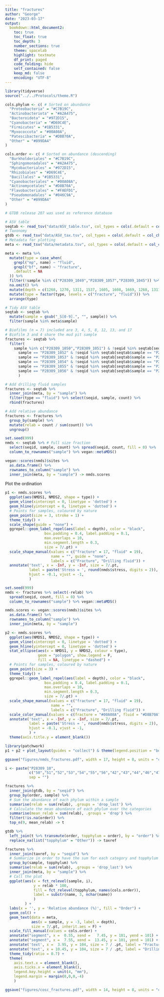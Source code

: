 ```yaml
---
title: "fractures"
author: "George"
date: "2023-03-17"
output:
  bookdown::html_document2:
    toc: true
    toc_float: true
    toc_depth: 3
    number_sections: true
    theme: spacelab
    highlight: textmate
    df_print: paged
    code_folding: hide
    self_contained: false
    keep_md: false
    encoding: "UTF-8"
---
```


```r
library(tidyverse)
source("../../Protocols/theme.R")

cols.phylum <- c( # Sorted on abundance
  "Proteobacteria" = "#C7B19C",
  "Actinobacteriota" = "#A2A475",
  "Bacteroidota" = "#972D15",
  "Cyanobacteria" = "#D69C4E",
  "Firmicutes" = "#1B5331",
  "Myxococcota" = "#00A08A",
  "Patescibacteria" = "#D8B70A",
  "Other" = "#899DA4"
)

cols.order <- c( # Sorted on abundance (descending)
  "Burkholderiales" = "#C7B19C",
  "Sphingomonadales" = "#A2A475",
  "Mycobacteriales" = "#972D15",
  "Rhizobiales" = "#D69C4E",
  "Bacillales" = "#1B5331",
  "Cyanobacteriales" = "#00A08A",
  "Actinomycetales" = "#D8B70A",
  "Flavobacteriales" = "#FAEFD1",
  "Pseudomonadales" = "#046C9A",
  "Other" = "#899DA4"  
)
```


```r
# GTDB release 207 was used as reference database

# ASV table
seqtab <- read_tsv("data/ASV_table.tsv", col_types = cols(.default = col_character(), count = col_integer()))
# Taxonomy
gtdb <- read_tsv("data/ASV_tax.tsv", col_types = cols(.default = col_character()))
# Metadata for plotting
meta <- read_tsv("data/metadata.tsv", col_types = cols(.default = col_character()))

meta <- meta %>%
  mutate(type = case_when(
    grepl("mp", name) ~ "fluid",
    grepl("bf", name) ~ "fracture",
    .default = NA
  )) %>% 
  filter(!sample %in% c("P28309_1049","P28309_1057","P28309_1045")) %>% # Extraction controls
  na.omit() %>%
  mutate(depth = c(1268, 1270, 1311, 1537, 1605, 1608, 1669, 1268, 1311, 1537, 1605, 1608, 1669)) %>%
  mutate(type = factor(type, levels = c("fracture", "fluid"))) %>%
  arrange(type)

# Tidy ASV table
seqtab <- seqtab %>%
  mutate(sample = gsub("_S[0-9].", "", sample)) %>%
  filter(sample %in% meta$sample) 
```


```r
# Biofilms (n = 7) included are 3, 4, 5, 8, 12, 13, and 17
# Biofilm 3 and 4 share the mud pit sample
fractures <- seqtab %>%
  filter(
    sample %in% c("P28309_1050","P28309_1051") & !seqid %in% seqtab[seqtab$sample == "P28309_1042",]$seqid |
      sample == "P28309_1052" & !seqid %in% seqtab[seqtab$sample == "P28309_1043",]$seqid |
      sample == "P28309_1053" & !seqid %in% seqtab[seqtab$sample == "P28309_1044",]$seqid |
      sample == "P28309_1054" & !seqid %in% seqtab[seqtab$sample == "P28309_1046",]$seqid |
      sample == "P28309_1055" & !seqid %in% seqtab[seqtab$sample == "P28309_1047",]$seqid |
      sample == "P28309_1056" & !seqid %in% seqtab[seqtab$sample == "P28309_1048",]$seqid 
      ) 

# Add drilling fluid samples
fractures <- seqtab %>%
  inner_join(meta, by = "sample") %>%
  filter(type == "fluid") %>% select(seqid, sample, count) %>%
  rbind(fractures)

# Add relative abundance
fractures <- fractures %>%
  group_by(sample) %>% 
  mutate(relab = count / sum(count)) %>%
  ungroup()
```

```r
set.seed(999)
nmds <- seqtab %>% # Full size fraction
  select(seqid, sample, count) %>% spread(seqid, count, fill = 0) %>%
  column_to_rownames("sample") %>% vegan::metaMDS()

vegan::scores(nmds)$sites %>%
  as.data.frame() %>%
  rownames_to_column("sample") %>%
  inner_join(meta, by = "sample") -> nmds.scores
```

Plot the ordination

```r
p1 <- nmds.scores %>%
  ggplot(aes(NMDS1, NMDS2, shape = type)) +
  geom_vline(xintercept = 0, linetype = 'dotted') +
  geom_hline(yintercept = 0, linetype = 'dotted') +
  # Points for samples, coloured by nature
  geom_point(size = 3, stroke = 1) +
  theme_tidy() +
  scale_shape(guide = "none") +
  ggrepel::geom_label_repel(aes(label = depth), color = "black",
                  box.padding = 0.4, label.padding = 0.1, 
                  max.overlaps = 10,
                  min.segment.length = 0.3,
                  size = 7/.pt) +
  scale_shape_manual(values = c("fracture" = 17, "fluid" = 19), 
                     name = "", guide = "none",
                     labels = c("Fracture", "Drilling fluid")) +
  annotate('text', x = -Inf, y = -Inf, size = 7/.pt, 
           label = paste('Stress = ', round(nmds$stress, digits = 2)),
           hjust = -0.1, vjust = -1,
           )
```


```r
set.seed(999)
nmds <- fractures %>% select(-relab) %>%
  spread(seqid, count, fill = 0) %>%
  column_to_rownames("sample") %>% vegan::metaMDS()

nmds.scores <- vegan::scores(nmds)$sites %>%
  as.data.frame() %>%
  rownames_to_column("sample") %>%
  inner_join(meta, by = "sample")
```

```r
p2 <- nmds.scores %>%
  ggplot(aes(NMDS1, NMDS2, shape = type)) +
  geom_vline(xintercept = 0, linetype = 'dotted') +
  geom_hline(yintercept = 0, linetype = 'dotted') +
  stat_ellipse(aes(x = NMDS1, y = NMDS2, colour = type), 
               geom = "polygon", show.legend = F,
               fill = NA, linetype = "dashed") +  
  # Points for samples, coloured by nature
  geom_point(size = 3) +
  theme_tidy() +
  ggrepel::geom_label_repel(aes(label = depth), color = "black",
                  box.padding = 0.4, label.padding = 0.1, 
                  max.overlaps = 10,
                  min.segment.length = 0.3,
                  size = 7/.pt) +
  scale_shape_manual(values = c("fracture" = 17, "fluid" = 19), 
                     name = "",
                     labels = c("Fracture", "Drilling fluid")) +
  scale_color_manual(values = c(fracture = "#00A08A", fluid = "#D8B70A"), guide = "none") +
  annotate('text', x = -Inf, y = -Inf, size = 7/.pt, 
           label = paste('Stress = ', round(nmds$stress, digits = 2)),
           hjust = -0.1, vjust = -1,
           ) +
  theme(axis.title.y = element_blank())
```


```r
library(patchwork)
p1 + p2 + plot_layout(guides = "collect") & theme(legend.position = "bottom")
```
```r
ggsave("figures/nmds_fractures.pdf", width = 17, height = 8, units = "cm")
```


```r
i <- paste("P28309_10", 
           c("50","51","52","53","54","55","56","42","43","44","46","47","48"),
           sep = "")

fractures %>%
  inner_join(gtdb, by = "seqid") %>%
  group_by(order, sample) %>%
  # Sum the abundance of each phylum within a sample
  summarise(relab = sum(relab), .groups = 'drop_last') %>%
  # Calculate the mean abundance of each phylum over the categories
  summarise(mean_relab = sum(relab), .groups = 'drop') %>%
  filter(!is.na(order)) %>%
  top_n(9, mean_relab) -> t

gtdb %>%
  left_join(t %>% transmute(order, topphylum = order), by = "order") %>%
  replace_na(list("topphylum" = "Other")) -> taxref
```


```r
fractures %>%
  inner_join(taxref, by = "seqid") %>%
  # Summarize in order to have the sum for each category and topphylum
  group_by(sample, topphylum) %>% 
  summarise(relab = sum(relab), .groups = 'drop_last') %>%
  inner_join(meta, by = "sample") %>%
  # Call the plot
  ggplot(aes(x = fct_relevel(sample, i),
             y = relab * 100, 
             fill = fct_relevel(topphylum, names(cols.order)),
             label = substr(name, 3, nchar(name))
             )
         ) +
  labs(x = '', y = 'Relative abundance (%)', fill = "Order") +
  geom_col() +
  geom_text(data = meta, 
            aes(x = sample, y = -3, label = depth), 
            size = 7/.pt, inherit.aes = F) +
  scale_fill_manual(values = cols.order) +
  annotate("segment", x =  0.55, xend =   7.45, y = 101, yend = 101) +
  annotate("segment", x =  7.55, xend =  13.45, y = 101, yend = 101) +
  annotate('text', x =  3.95, y = 104, size = 7 / .pt, label = "Fractures") +
  annotate('text', x = 10.45, y = 104, size = 7 / .pt, label = "Drilling fluid") +
  theme_tidy(ratio = 0.7) + 
  theme(
    axis.text.x = element_blank(),
    axis.ticks.x = element_blank(),
    legend.key.height = unit(4, "mm"),
    legend.margin = margin(0,0,0,-4)
    )
```

```r
ggsave("figures/cosc_fractures.pdf", width = 14, height = 8, units = "cm")
```

